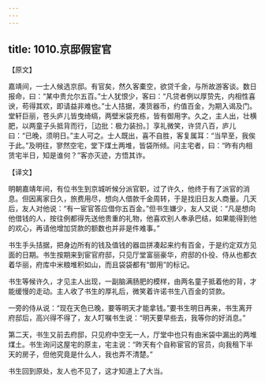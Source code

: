 ```yaml
---
---
---
```

title: 1010.京邸假宦官
---



【原文】

嘉靖间，一士人候选京邸。有官矣，然久客橐空，欲贷千金，与所故游客谈。数日报命，曰：“某中贵允尔五百。”士人犹恨少，客曰：“凡贷者例以厚贽先，内相性喜谀，苟得其欢，即请益非难也。”士人拮据，凑货器币，约值百金，为期入谒及门。堂轩巨丽，苍头庐儿皆曳绮缟，两壁米袋充栋，皆有御用字。久之，主人出，壮横肥，以两童子头抵背而行，［边批：极力装扮。］享礼微笑，许贷八百，庐儿曰：“已晚，须明日。”主人可之。士人既出，喜不自胜，客复属耳：“当早至，我俟于此。”及明往，寥然空宅，堂下煤土两堆，皆袋所倾。问主宅者，曰：“昨有内相赁宅半日，知是谁何？”客亦灭迹，方悟其诈。

【译文】

明朝嘉靖年间，有位书生到京城听候分派官职，过了许久，他终于有了派官的消息。但因离家日久，旅费用尽，想向人借款千金周转，于是找旧日友人商量。几天后，友人对他说：“有一宦官答应借你五百金。”但书生嫌少，友人又说：“凡是想向他借钱的人，按往例都得先送他贵重的礼物，他喜欢别人奉承巴结，如果能得到他的欢心，再请他增加贷款的额数也并非是件难事。”

书生手头拮据，把身边所有的钱及值钱的器皿拼凑起来约有百金，于是约定双方见面的日期。书生按期来到宦官府邸，只见厅堂富丽豪华，府邸的仆役、侍从也都衣着华丽，府库中米粮堆积如山，而且袋袋都有“御用”的标记。

书生等候许久，才见主人出现，一副脑满肠肥的模样，由两名童子抵着他的背，才能缓慢的走动。主人收了书生的厚礼后，微笑着许诺书生八百金的贷款。

一旁的侍从说：“现在天色已晚，要等明天才能拿钱。”要书生明日再来，书生离开府邸后，高兴得不得了，友人叮嘱书生说：“明天要早些去，我等你的好消息。”

第二天，书生又前去府邸，只见府中空无一人，厅堂中也只有由米袋中漏出的两堆煤土。书生询问这屋宅的原主，宅主说：“昨天有个自称宦官的官员，向我租下半天的房子，但他究竟是什么人，我也弄不清楚。”

书生回到原处，友人也不见了，这才知道上了大当。